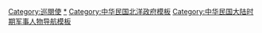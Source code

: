 {{Navbox
|name = 巡閱使
|title = {{Flagicon|ROC|1912}} [[北洋政府]][[巡閱使]]
|state = {{{state|collapsed}}}

|group1 = 長江巡閱使
|list1 = {{nowrap begin}}[[谭人凤]]{{to}}[[張勳]]{{to}}[[倪嗣冲]]{{to}}[[李纯 (民国)|李純]]{{nowrap end}}
{{Navbox |child
|group1 = 長江巡閱副使
|list1 = {{nowrap begin}}[[倪嗣冲]]{{to}}[[王廷楨]]{{nowrap end}}
}}

|group2 = 南洋巡閱使
|list2 = [[劉冠雄]]
{{Navbox |child
|group1 = 南洋巡閱副使
|list1 = [[雷震春]]
}}

|group3 = 海疆巡閱使
|list3 = {{nowrap begin}}[[萨镇冰|薩鎮冰]]{{to}}''裁撤''{{to}}[[劉冠雄]]{{nowrap end}}

|group4 = 粤闽巡阅使
|list4 = [[萨镇冰|薩鎮冰]]

|group5 = 兩廣巡閱使
|list5 = {{nowrap begin}}[[陸榮廷]]{{to}}[[龙济光]]{{nowrap end}}

|group6 = 東三省巡閱使
|list6 = {{nowrap begin}}[[张作霖|張作霖]]{{to}}''裁撤''{{to}}[[張作霖]]{{nowrap end}}

|group7 = 直魯豫巡閱使
|list7 = {{nowrap begin}}[[曹錕]]{{to}}[[吴佩孚]]{{nowrap end}}
{{Navbox |child
|group1 = 直魯豫巡閱副使
|list1 = {{nowrap begin}}[[吴佩孚]]{{to}}[[王承斌]]{{nowrap end}}
}}

|group8 = 蘇皖贛巡閱使
|list8 = {{nowrap begin}}[[李纯 (民国)|李純]]{{to}}[[王士珍]]{{to}}''裁撤''{{to}}[[齐燮元]]{{nowrap end}}
{{Navbox |child
|group1 = 蘇皖贛巡閱副使
|list1 = [[齐燮元]]
}}

|group9 = 兩湖巡閱使
|list9 = {{nowrap begin}}[[王占元]]{{to}}[[吴佩孚]]{{to}}[[蕭耀南]]{{nowrap end}}

|group10 = 熱察綏巡閱使
|list10 = [[王懷慶]]

|group11 = 閩浙巡閱使
|list11 = [[孫傳芳]]

}}[[Category:巡閱使]]<noinclude>

[[Category:巡閱使|*]]
[[Category:中华民国北洋政府模板]]
[[Category:中华民国大陆时期军事人物导航模板]]
</noinclude>